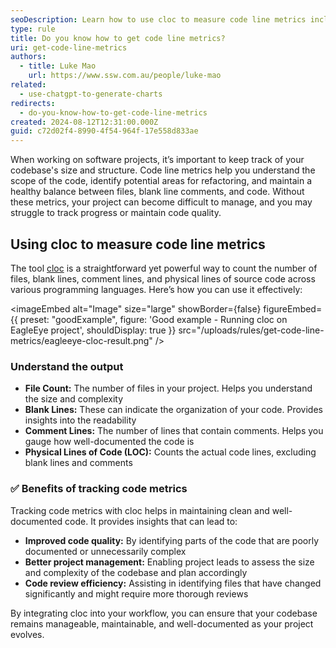 ```yaml
---
seoDescription: Learn how to use cloc to measure code line metrics including number file count, blank lines, comment lines, and physical lines of code across multiple programming languages.
type: rule
title: Do you know how to get code line metrics?
uri: get-code-line-metrics
authors:
  - title: Luke Mao
    url: https://www.ssw.com.au/people/luke-mao
related:
  - use-chatgpt-to-generate-charts
redirects:
  - do-you-know-how-to-get-code-line-metrics
created: 2024-08-12T12:31:00.000Z
guid: c72d02f4-8990-4f54-964f-17e558d833ae
---
```


When working on software projects, it’s important to keep track of your codebase's size and structure. Code line metrics help you understand the scope of the code, identify potential areas for refactoring, and maintain a healthy balance between files, blank line comments, and code. Without these metrics, your project can become difficult to manage, and you may struggle to track progress or maintain code quality.
## Using cloc to measure code line metrics

The tool [cloc](https://github.com/AlDanial/cloc) is a straightforward yet powerful way to count the number of files, blank lines, comment lines, and physical lines of source code across various programming languages. Here’s how you can use it effectively:

<imageEmbed
  alt="Image"
  size="large"
  showBorder={false}
  figureEmbed={{
    preset: "goodExample",
    figure: 'Good example - Running cloc on EagleEye project',
    shouldDisplay: true
  }}
  src="/uploads/rules/get-code-line-metrics/eagleeye-cloc-result.png"
/>

### Understand the output

* **File Count:** The number of files in your project. Helps you understand the size and complexity
* **Blank Lines:** These can indicate the organization of your code. Provides insights into the readability
* **Comment Lines:** The number of lines that contain comments. Helps you gauge how well-documented the code is
* **Physical Lines of Code (LOC):** Counts the actual code lines, excluding blank lines and comments

### ✅ Benefits of tracking code metrics

Tracking code metrics with cloc helps in maintaining clean and well-documented code. It provides insights that can lead to:

* **Improved code quality:** By identifying parts of the code that are poorly documented or unnecessarily complex
* **Better project management:** Enabling project leads to assess the size and complexity of the codebase and plan accordingly
* **Code review efficiency:** Assisting in identifying files that have changed significantly and might require more thorough reviews

By integrating cloc into your workflow, you can ensure that your codebase remains manageable, maintainable, and well-documented as your project evolves.